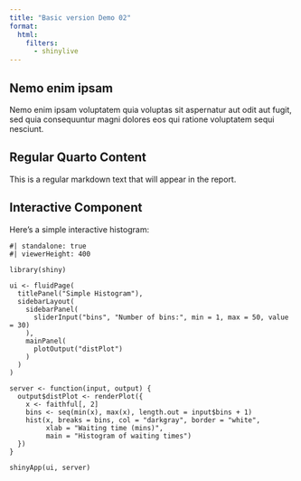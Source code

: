 ```yaml
---
title: "Basic version Demo 02"
format:
  html:
    filters:
      - shinylive
---
```


## Nemo enim ipsam
Nemo enim ipsam voluptatem quia voluptas sit aspernatur aut odit aut fugit, sed quia consequuntur magni dolores eos qui ratione voluptatem sequi nesciunt.


## Regular Quarto Content

This is a regular markdown text that will appear in the report.

## Interactive Component

Here's a simple interactive histogram:

```shinylive-r
#| standalone: true
#| viewerHeight: 400

library(shiny)

ui <- fluidPage(
  titlePanel("Simple Histogram"),
  sidebarLayout(
    sidebarPanel(
      sliderInput("bins", "Number of bins:", min = 1, max = 50, value = 30)
    ),
    mainPanel(
      plotOutput("distPlot")
    )
  )
)

server <- function(input, output) {
  output$distPlot <- renderPlot({
    x <- faithful[, 2]
    bins <- seq(min(x), max(x), length.out = input$bins + 1)
    hist(x, breaks = bins, col = "darkgray", border = "white",
         xlab = "Waiting time (mins)",
         main = "Histogram of waiting times")
  })
}

shinyApp(ui, server)
```
